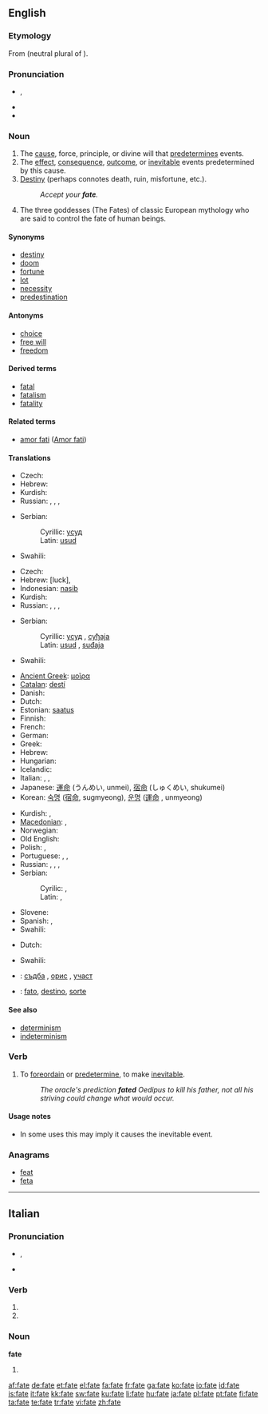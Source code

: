 {{also|Fate|Fates}}
==English==
{{wikipedia}}

===Etymology===
From {{etyl|la}} {{term|fata|lang=la}} (neutral plural of {{term|fatum|lang=la}}).

===Pronunciation===
* {{IPA|/feɪt/}}, {{SAMPA|/feIt/}}
* {{audio|en-us-fate.ogg|Audio (US)}}
* {{rhymes|eɪt}}

===Noun===
{{en-noun|s|-}}

# The [[cause]], force, principle, or divine will that [[predetermine]]s events.
# The [[effect]], [[consequence]], [[outcome]], or [[inevitable]] events predetermined by this cause.
# [[destiny|Destiny]] (perhaps connotes death, ruin, misfortune, etc.).
#: ''Accept your '''fate'''.''
# The three goddesses (The Fates) of classic European mythology who are said to control the fate of human beings.

====Synonyms====
* [[destiny]]
* [[doom]]
* [[fortune]]
* [[lot]]
* [[necessity]]
* [[predestination]]

====Antonyms====
* [[choice]]
* [[free will]]
* [[freedom]]

====Derived terms====
* [[fatal]]
* [[fatalism]]
* [[fatality]]

====Related terms====
* [[amor fati]] ([[w:Amor fati|Amor fati]])

====Translations====
{{trans-top|that which predetermines events}}
* Czech: {{t-|cs|osud|m}}
* Hebrew: {{he-translation|מזל|mazal}} {{m}}
* Kurdish: {{t|ku|چاره‌نووس|tr=çarenus|sc=ku-Arab}}
* Russian: {{t+|ru|судьба|f|tr=sud'bá|sc=Cyrl}}, {{t+|ru|доля|f|tr=dol'a|sc=Cyrl}}, {{t|ru|участь|f|tr=účast'|sc=Cyrl}}, {{t+|ru|рок|m|tr=rok|sc=Cyrl}}
{{trans-mid}}
* Serbian:
*: Cyrillic: [[усуд]] {{m}}
*: Latin: [[usud]] {{m}}
* Swahili: {{t|sw|majaliwa|xs=Swahili}}
{{trans-bottom}}

{{trans-top|inevitable events}}
* Czech: {{t-|cs|osud|m}}
* Hebrew: {{he-translation|מזל|mazal}} {{m}} [luck], {{he-tanlation|גורל|goral}}
* Indonesian: [[nasib]]
* Kurdish: {{t|ku|چاره‌نووس|tr=çarenus|sc=ku-Arab}}
* Russian: {{t+|ru|судьба|f|tr=sud'bá|sc=Cyrl}}, {{t+|ru|доля|f|tr=dol'a|sc=Cyrl}}, {{t|ru|участь|f|tr=účast'|sc=Cyrl}}, {{t+|ru|рок|m|tr=rok|sc=Cyrl}}
{{trans-mid}}
* Serbian:
*: Cyrillic: [[усуд]] {{m}},  [[суђаја]] {{f}}
*: Latin: [[usud]] {{m}}, [[suđaja]] {{f}}
* Swahili: {{t|sw|majaliwa|xs=Swahili}}
{{trans-bottom}}

{{trans-top|destiny}}
* [[Ancient Greek]]: [[μοῖρα]] {{f}}
* [[Catalan]]: [[destí]] {{m}}
* Danish: {{t-|da|skæbne|c}}
* Dutch: {{t+|nl|lot|n}}
* Estonian: [[saatus]]
* Finnish: {{t+|fi|kohtalo}}
* French: {{t+|fr|destin|m}}
* German: {{t+|de|Schicksal|n}}
* Greek: {{t+|el|μοίρα|f|sc=Grek}}
* Hebrew: {{he-translation|מזל|mazal}} {{m}}
* Hungarian: {{t+|hu|végzet}}
* Icelandic: {{t+|is|örlög|n|p}}
* Italian: {{t+|it|destino|m}}, {{t+|it|sorte|f}}, {{t-|it|fato|m}}
* Japanese: [[運命]] (うんめい, unmei), [[宿命]] (しゅくめい, shukumei)
* Korean: [[숙명]] ([[宿]][[命]], sugmyeong), [[운명]] ([[運]][[命]] , unmyeong)
{{trans-mid}}
* Kurdish: {{t|ku|چاره‌نووس|tr=çarenus|sc=ku-Arab}}, {{t|ku|قه‌زا و قه‌ده‌ر|tr=qeza u qeder|sc=ku-Arab}}
* [[Macedonian]]: {{t|mk|судбина|f|tr=sùdbina|sc=Cyrl|xs=Macedonian}},  {{t-|mk|к’смет|m|tr=k'smet|sc=Cyrl|xs=Macedonian}}
* Norwegian: {{t+|no|skjebne|m}}
* Old English: {{t-|ang|wyrd|f|xs=Old English}}
* Polish: {{t+|pl|los|m}}, {{t+|pl|przeznaczenie|n}}
* Portuguese: {{t+|pt|fado|m}}, {{t+|pt|destino|m}}, {{t+|pt|sorte|f}}
* Russian: {{t+|ru|судьба|f|tr=sud'bá|sc=Cyrl}}, {{t+|ru|доля|f|tr=dol'a|sc=Cyrl}}, {{t|ru|участь|f|tr=účast'|sc=Cyrl}}, {{t+|ru|рок|m|tr=rok|sc=Cyrl}}
* Serbian:
*: Cyrilic: {{t-|sr|субда|f|sc=Cyrl}}, {{t-|sr|субдина|f|sc=Cyrl}}
*: Latin: {{t-|sr|sudba|f}}, {{t-|sr|sudbina|f}}
* Slovene: {{t+|sl|usoda|f}}
* Spanish: {{t-|es|destino|m}}, {{t+|es|azar|m}}
* Swahili: {{t|sw|majaliwa|xs=Swahili}}
{{trans-bottom}}

{{trans-top|confidence}}
* Dutch: {{t+|nl|vertrouwen|n}}
{{trans-mid}}
* Swahili: {{t|sw|majaliwa|xs=Swahili}}
{{trans-bottom}}

{{checktrans-top}}
* {{ttbc|Bulgarian}}: [[съдба#Bulgarian|съдба]] {{f}}, [[орис#Bulgarian|орис]] {{f}}, [[участ#Bulgarian|участ]] {{f}}
* {{ttbc|Interlingua}}: [[fato]], [[destino#Interlingua|destino]], [[sorte#Interlingua|sorte]]
{{trans-bottom}}

====See also====
* [[determinism]]
* [[indeterminism]]

===Verb===
{{en-verb|fat|ing}}

# {{transitive|rare}} To [[foreordain]] or [[predetermine]], to make [[inevitable]].
#: ''The oracle's prediction '''fated''' Oedipus to kill his father, not all his striving could change what would occur.''

====Usage notes====
* In some uses this may imply it causes the inevitable event.

===Anagrams===
* [[feat]]
* [[feta]]

----

==Italian==

===Pronunciation===
* {{IPA|[ˈfaː.t̪e]|/ˈfate/|lang=it}}, {{SAMPA|/"fate/}}
* {{hyphenation|fà|te}}

===Verb===
{{infl|it|verb form}}

# {{form of|second-person plural indicative present|[[fare]]}}
# {{form of|second-person plural imperative|[[fare]]}}

===Noun===
'''fate''' {{f}}

# {{plural of|[[fata]]|lang=Italian}}

[[af:fate]]
[[de:fate]]
[[et:fate]]
[[el:fate]]
[[fa:fate]]
[[fr:fate]]
[[ga:fate]]
[[ko:fate]]
[[io:fate]]
[[id:fate]]
[[is:fate]]
[[it:fate]]
[[kk:fate]]
[[sw:fate]]
[[ku:fate]]
[[li:fate]]
[[hu:fate]]
[[ja:fate]]
[[pl:fate]]
[[pt:fate]]
[[fi:fate]]
[[ta:fate]]
[[te:fate]]
[[tr:fate]]
[[vi:fate]]
[[zh:fate]]